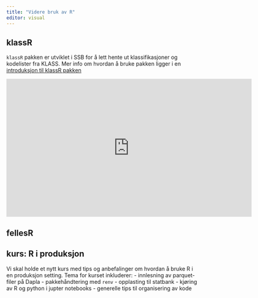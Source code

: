 ```yaml
---
title: "Videre bruk av R"
editor: visual
---
```


## klassR

`klassR` pakken er utviklet i SSB for å lett hente ut klassifikasjoner og kodelister fra KLASS. Mer info om hvordan å bruke pakken ligger i en [introduksjon til klassR pakken](https://statisticsnorway.github.io/klassR/articles/klassR-vignette.html)

<iframe src="https://ssbno.sharepoint.com/sites/S811/_layouts/15/embed.aspx?UniqueId=f20a3652-18e4-4396-86f8-3f929d656d4b&embed=%7B%22ust%22%3Atrue%2C%22hv%22%3A%22CopyEmbedCode%22%7D&referrer=StreamWebApp&referrerScenario=EmbedDialog.Create" width="640" height="360" frameborder="0" scrolling="no" allowfullscreen title="klassR.mp4"></iframe>

## fellesR

## kurs: R i produksjon

Vi skal holde et nytt kurs med tips og anbefalinger om hvordan å bruke R i en produksjon setting. Tema for kurset inkluderer: - innlesning av parquet-filer på Dapla - pakkehåndtering med `renv` - opplasting til statbank - kjøring av R og python i jupter notebooks - generelle tips til organisering av kode
